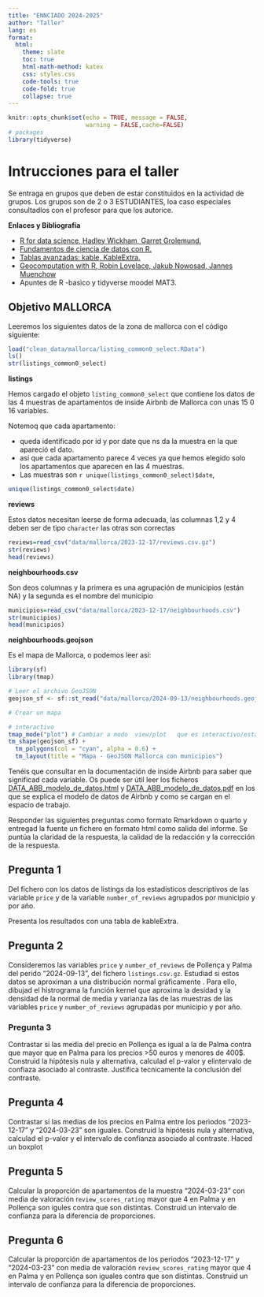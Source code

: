 ```yaml
---
title: "ENNCIADO 2024-2025"
author: "Taller"
lang: es
format:
  html:
    theme: slate
    toc: true
    html-math-method: katex
    css: styles.css
    code-tools: true
    code-fold: true
    collapse: true 
---      
```


```r
knitr::opts_chunk$set(echo = TRUE, message = FALSE,
                      warning = FALSE,cache=FALSE)
# packages
library(tidyverse)
```


# Intrucciones para el taller

Se entraga en grupos que deben de estar constituidos en la actividad de grupos. 
Los grupos  son de 2 o 3 ESTUDIANTES, loa caso especiales consultadlos con el 
profesor para que los autorice.

**Enlaces y Bibliografía**


* [R for data science, Hadley Wickham, Garret  Grolemund.](https://r4ds.had.co.nz/)
* [Fundamentos de ciencia de datos con R.](https://cdr-book.github.io/) 
* [Tablas avanzadas: kable, KableExtra.](https://haozhu233.github.io/kableExtra/awesome_table_in_html.html)
* [Geocomputation with R, Robin Lovelace, Jakub Nowosad, Jannes Muenchow](https://r.geocompx.org/)
* Apuntes de R -basico y tidyverse moodel MAT3.



## Objetivo MALLORCA

Leeremos los siguientes  datos de la zona de mallorca con el código siguiente: 





```r
load("clean_data/mallorca/listing_common0_select.RData")
ls()
str(listings_common0_select)
```

**listings**

Hemos cargado el objeto `listing_common0_select` que contiene los datos de las 4 
muestras de apartamentos de inside Airbnb de Mallorca con unas 15 0 16 variables.

Notemoq que cada apartamento:

* queda identificado por id y por date que ns da la muestra en la que apareció el dato.
* así que cada apartamento parece 4 veces ya que hemos elegido solo los apartamentos 
que aparecen en las 4 muestras.
* Las  muestras son `r unique(listings_common0_select)$date`,


```r
unique(listings_common0_select$date)
```

**reviews**

Estos datos necesitan  leerse de forma adecuada, las columnas 1,2 y 4 deben ser de tipo `character`
las otras son correctas

```r
reviews=read_csv("data/mallorca/2023-12-17/reviews.csv.gz")
str(reviews)
head(reviews)
```

**neighbourhoods.csv**

 Son deos columnas y la primera es una agrupación de municipios (están NA) y la 
 segunda es el nombre del municipio

```r
municipios=read_csv("data/mallorca/2023-12-17/neighbourhoods.csv")
str(municipios)
head(municipios)
```

**neighbourhoods.geojson**


Es el mapa de Mallorca, o podemos leer así:

```r
library(sf)
library(tmap)

# Leer el archivo GeoJSON
geojson_sf <- sf::st_read("data/mallorca/2024-09-13/neighbourhoods.geojson")

# Crear un mapa

# interactivo
tmap_mode("plot") # Cambiar a modo  view/plot   que es interactivo/estático
tm_shape(geojson_sf) +
  tm_polygons(col = "cyan", alpha = 0.6) +
  tm_layout(title = "Mapa - GeoJSON Mallorca con municipios")
```

Tenéis que consultar en la documentación de  inside Airbnb para saber 
que significad cada variable. Os puede ser útil leer los ficheros 
[DATA_ABB_modelo_de_datos.html](DATA_ABB_modelo_de_datos.html) y 
[DATA_ABB_modelo_de_datos.pdf](DATA_ABB_modelo_de_datos.html)
 en los que se explica  el modelo de datos  de Airbnb y como se cargan
 en el espacio de trabajo.



Responder las siguientes preguntas  como formato Rmarkdown o quarto y entregad 
la fuente un  fichero en formato html como  salida del informe. 
Se puntúa la claridad de la respuesta, la calidad de la redacción y 
la corrección de la respuesta.



## Pregunta 1

Del fichero  con los datos de listings da los estadísticos descriptivos de las variable `price` y de la variable 
`number_of_reviews` agrupados por municipio y por año.

Presenta los resultados con una tabla de kableExtra.



## Pregunta 2

 
 Consideremos las variables `price` y `number_of_reviews`  de Pollença y Palma del  perido "2024-09-13", del fichero `listings.csv.gz`. 
 Estudiad si estos datos se aproximan a una distribución normal gráficamente . Para ello, dibujad el histrograma la función kernel que aproxima la desidad y la densidad de la normal de media y varianza las de las muestras de las variables `price` y `number_of_reviews` agrupadas por municipio y por año. 
 
### Pregunta 3

 Contrastar si las media del precio en  Pollença  es igual a la de Palma contra que  mayor que 
 en Palma para los precios >50 euros y menores de 400$. 
 Construid la hipótesis nula y  alternativa, calculad el p-valor y elintervalo de confiaza asociado al contraste.
  Justifica tecnicamente la  conclusión del contraste.
 

## Pregunta 4

Contrastar si las medias de los precios en Palma  entre los periodos "2023-12-17"  y "2024-03-23" 
son iguales. Construid la hipótesis nula y  alternativa, calculad el p-valor y el intervalo de confianza asociado al contraste. Haced un boxplot


## Pregunta 5

Calcular la proporción de apartamentos de la muestra "2024-03-23"   con media de valoración r`eview_scores_rating` mayor que 4 en Palma y en  Pollença son igules contra que son distintas. Construid un intervalo de confianza para la diferencia de proporciones.


## Pregunta 6

Calcular la proporción de apartamentos de los periodos "2023-12-17"  y "2024-03-23" con media de valoración `review_scores_rating` mayor que 4 en Palma y en  Pollença son iguales contra que son distintas. Construid un intervalo de confianza para la diferencia de proporciones.





